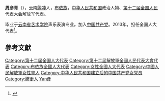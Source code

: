 '''周彦青'''（{{bd|1973年||}}），云南[[腾冲|腾冲]]人，[[布依族|布依族]]，[[中华人民共和国|中华人民共和国]]政治人物、[[第十二届全国人民代表大会|第十二届全国人民代表大会]]解放军代表。

毕业于[[云南省艺术学院|云南省艺术学院]]声乐表演专业。加入[[中国共产党|中国共产党]]。2013年，担任全国人大代表<ref>{{cite news|title=全国人大代表信息-周彦青|url=http://210.82.31.1:8084/delegate/viewDelegate.action?dbid=122902|accessdate=2013-04-05|newspaper=全国人大网|archive-url=https://web.archive.org/web/20180929134236/http://www.npc.gov.cn/delegate/viewDelegate.action?dbid=122902|archive-date=2018-09-29|dead-url=yes}}</ref>。

==參考文獻==
{{reflist}}

{{中华人民共和国政治人物小作品}}
{{DEFAULTSORT:Zhou周}}
[[Category:第十二届全国人大代表|Category:第十二届全国人大代表]]
[[Category:第十二屆解放軍全國人民代表大會代表|Category:第十二屆解放軍全國人民代表大會代表]]
[[Category:布依族全國人大代表|Category:布依族全國人大代表]]
[[Category:女性全國人大代表|Category:女性全國人大代表]]
[[Category:中國人民解放軍女性軍人|Category:中國人民解放軍女性軍人]]
[[Category:中华人民共和国建立后的中国共产党女党员|Category:中华人民共和国建立后的中国共产党女党员]]
[[Category:騰衝人|Category:騰衝人]]
[[Category:周姓|Yan彥]]